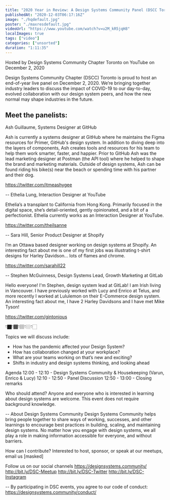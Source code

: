 ```yaml
---
title: "2020 Year in Review: A Design Systems Community Panel (DSCC Toronto)"
publishedAt: "2020-12-03T06:17:16Z"
image: "./hqdefault.jpg"
poster: "./maxresdefault.jpg"
videoUrl: "https://www.youtube.com/watch?v=u2M_kR5jqH8"
localImages: true
tags: ["video"]
categories: ["unsorted"]
duration: "1:11:35"
---
```

Hosted by Design Systems Community Chapter Toronto
on YouTube
on December 2, 2020

Design Systems Community Chapter (DSCC) Toronto is proud to host an end-of-year live panel on December 2, 2020. We’re bringing together industry leaders to discuss the impact of COVID-19 to our day-to-day, evolved collaboration with our design system peers, and how the new normal may shape industries in the future.

Meet the panelists:
--
Ash Guillaume, Systems Designer at GitHub

Ash is currently a systems designer at GitHub where he maintains the Figma resources for Primer, GitHub's design system. In addition to diving deep into the layers of components, Ash creates tools and resources for his team to help them work smarter, faster, and happier. Prior to GitHub Ash was the lead marketing designer at Postman (the API tool) where he helped to shape the brand and marketing materials.
Outside of design systems, Ash can be found riding his bike(s) near the beach or spending time with his partner and their dog.

https://twitter.com/itmeashygee

--
Ethelia Lung, Interaction Designer at YouTube

Ethelia’s a transplant to California from Hong Kong. Primarily focused in the digital space, she’s detail-oriented, gently opinionated, and a bit of a perfectionist. Ethelia currently works as an Interaction Designer at YouTube.

https://twitter.com/theilsanne

--
Sara Hill, Senior Product Designer at Shopify

I’m an Ottawa based designer working on design systems at Shopify. An interesting fact about me is one of my first jobs was illustrating t-shirt designs for Harley Davidson... lots of flames and chrome.

https://twitter.com/sarahill22

--
Stephen McGuinness, Design Systems Lead, Growth Marketing at GitLab

Hello everyone! I'm Stephen, design system lead at GitLab! I am Irish living in Vancouver. I have previously worked with Lucy and Enrico at Telus, and more recently I worked at Lululemon on their E-Commerce design system. An interesting fact about me, I have 2 Harley Davidsons and I have met Mike Tyson!

https://twitter.com/gintonious

👇🏿👇🏾👇🏽👇🏼👇🏻

Topics we will discuss include:
- How has the pandemic affected your Design System?
- How has collaboration changed at your workplace?
- What are your teams working on that’s new and exciting?
- Shifts in industry and design systems thinking, and looking ahead

Agenda
12:00 - 12:10 - Design Systems Community & Housekeeping (Varun, Enrico & Lucy)
12:10 - 12:50 - Panel Discussion
12:50 - 13:00 - Closing remarks

Who should attend?
Anyone and everyone who is interested in learning about design systems are welcome. This event does not require background knowledge.

--
About Design Systems Community
Design Systems Community helps bring people together to share ways of working, successes, and other learnings to encourage best practices in building, scaling, and maintaining design systems. No matter how you engage with design systems, we all play a role in making information accessible for everyone, and without barriers.

How can I contribute?
Interested to host, sponsor, or speak at our meetups, email us [masked]

Follow us on our social channels
https://designsystems.community/
http://bit.ly/DSC-Meetup
http://bit.ly/DSC-Twitter
http://bit.ly/DSC-Instagram

--
By participating in DSC events, you agree to our code of conduct: https://designsystems.community/conduct/
